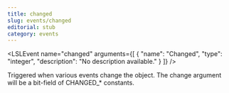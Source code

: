```yaml
---
title: changed
slug: events/changed
editorial: stub
category: events
---
```


<LSLEvent
	name="changed"
	arguments={[
	{
		"name": "Changed",
		"type": "integer",
		"description": "No description available."
	}
]}
/>

Triggered when various events change the object. The change argument will be a bit-field of CHANGED_* constants.
